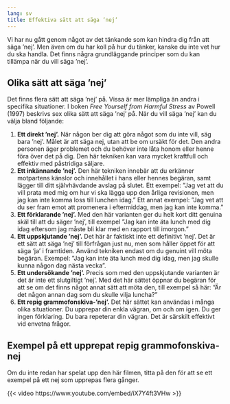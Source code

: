 ```yaml
---
lang: sv
title: Effektiva sätt att säga ’nej’
---
```


Vi har nu gått genom något av det tänkande som kan hindra dig från att
säga ’nej’. Men även om du har koll på hur du tänker, kanske du inte vet
hur du ska handla. Det finns några grundläggande principer som du kan
tillämpa när du vill säga ’nej’.

## Olika sätt att säga ’nej’

Det finns flera sätt att säga ’nej’ på. Vissa är mer lämpliga än andra i
specifika situationer. I boken *Free Yourself from Harmful Stress* av
Powell (1997) beskrivs sex olika sätt att säga ’nej’ på. När du vill
säga ’nej’ kan du välja bland följande:

1.  **Ett direkt ’nej’.** När någon ber dig att göra något som du inte
    vill, säg bara ’nej’. Målet är att säga nej, utan att be om ursäkt
    för det. Den andra personen äger problemet och du behöver inte låta
    honom eller henne föra över det på dig. Den här tekniken kan vara
    mycket kraftfull och effektiv med påstridiga säljare.
2.  **Ett inkännande ’nej’.** Den här tekniken innebär att du erkänner
    motpartens känslor och innehållet i hans eller hennes begäran, samt
    lägger till ditt självhävdande avslag på slutet. Ett exempel: ”Jag
    vet att du vill prata med mig om hur vi ska lägga upp den årliga
    revisionen, men jag kan inte komma loss till lunchen idag.” Ett
    annat exempel: ”Jag vet att du ser fram emot att promenera i
    eftermiddag, men jag kan inte komma.”
3.  **Ett förklarande ’nej’.** Med den här varianten ger du helt kort
    ditt genuina skäl till att du säger ’nej’, till exempel ”Jag kan
    inte äta lunch med dig idag eftersom jag måste bli klar med en
    rapport till imorgon.”
4.  **Ett uppskjutande ’nej’.** Det här är faktiskt inte ett definitivt
    ’nej’. Det är ett sätt att säga ’nej’ till förfrågan just nu, men
    som håller öppet för att säga 'ja' i framtiden. Använd tekniken
    endast om du genuint vill möta begäran. Exempel: ”Jag kan inte äta
    lunch med dig idag, men jag skulle kunna någon dag nästa vecka”.
5.  **Ett undersökande ’nej’.** Precis som med den uppskjutande
    varianten är det är inte ett slutgiltigt ’nej’. Med det här sättet
    öppnar du begäran för att se om det finns något annat sätt att möta
    den, till exempel så här: ”Är det någon annan dag som du skulle
    vilja luncha?”
6.  **Ett repig grammofonskiva-’nej’.** Det här sättet kan användas i
    många olika situationer. Du upprepar din enkla vägran, om och om
    igen. Du ger ingen förklaring. Du bara repeterar din vägran. Det är
    särskilt effektivt vid envetna frågor.

## Exempel på ett upprepat repig grammofonskiva-nej

Om du inte redan har spelat upp den här filmen, titta på den för att se
ett exempel på ett nej som upprepas flera gånger.

 {{< video https://www.youtube.com/embed/iX7Y4ft3VHw >}}
